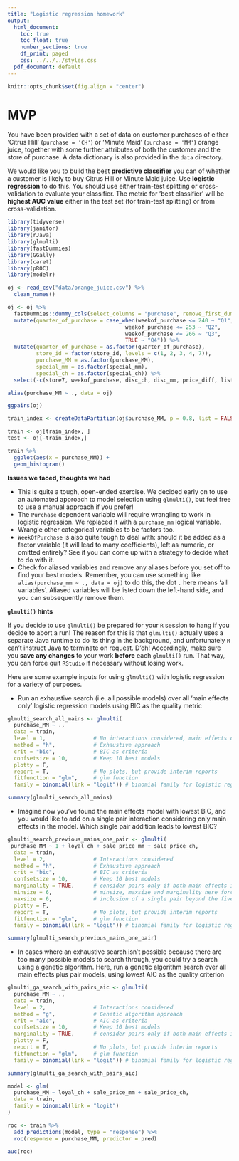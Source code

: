 ```yaml
---
title: "Logistic regression homework"
output:
  html_document:
    toc: true
    toc_float: true
    number_sections: true
    df_print: paged
    css: ../../../styles.css
  pdf_document: default
---
```



```r
knitr::opts_chunk$set(fig.align = "center")
```

# MVP

You have been provided with a set of data on customer purchases of either 'Citrus Hill' (`purchase = 'CH'`) or 'Minute Maid' (`purchase = 'MM'`) orange juice, together with some further attributes of both the customer and the store of purchase. A data dictionary is also provided in the `data` directory.

We would like you to build the best **predictive classifier** you can of whether a customer is likely to buy Citrus Hill or Minute Maid juice. Use **logistic regression** to do this. You should use either train-test splitting or cross-validation to evaluate your classifier. The metric for 'best classifier' will be **highest AUC value** either in the test set (for train-test splitting) or from cross-validation.    

```r
library(tidyverse)
library(janitor)
library(rJava)
library(glmulti)
library(fastDummies)
library(GGally)
library(caret)
library(pROC)
library(modelr)
```

```r
oj <- read_csv("data/orange_juice.csv") %>% 
  clean_names()
```

```r
oj <- oj %>% 
  fastDummies::dummy_cols(select_columns = "purchase", remove_first_dummy = TRUE, remove_selected_columns = TRUE) %>% 
  mutate(quarter_of_purchase = case_when(weekof_purchase <= 240 ~ "Q1",
                                     weekof_purchase <= 253 ~ "Q2",
                                     weekof_purchase <= 266 ~ "Q3",
                                     TRUE ~ "Q4")) %>% 
  mutate(quarter_of_purchase = as.factor(quarter_of_purchase), 
         store_id = factor(store_id, levels = c(1, 2, 3, 4, 7)), 
         purchase_MM = as.factor(purchase_MM),
         special_mm = as.factor(special_mm),
         special_ch = as.factor(special_ch)) %>% 
  select(-c(store7, weekof_purchase, disc_ch, disc_mm, price_diff, list_price_diff, store)) 
```

```r
alias(purchase_MM ~ ., data = oj)
```

```r
ggpairs(oj)
```

```r
train_index <- createDataPartition(oj$purchase_MM, p = 0.8, list = FALSE, times = 1)

train <- oj[train_index, ]
test <- oj[-train_index,]

train %>%
  ggplot(aes(x = purchase_MM)) +
  geom_histogram()
```


**Issues we faced, thoughts we had**

* This is quite a tough, open-ended exercise. We decided early on to use an automated approach to model selection using `glmulti()`, but feel free to use a manual approach if you prefer!
* The `Purchase` dependent variable will require wrangling to work in logistic regression. We replaced it with a `purchase_mm` logical variable.
* Wrangle other categorical variables to be factors too.
* `WeekOfPurchase` is also quite tough to deal with: should it be added as a factor variable (it will lead to many coefficients), left as numeric, or omitted entirely? See if you can come up with a strategy to decide what to do with it.
* Check for aliased variables and remove any aliases before you set off to find your best models. Remember, you can use something like `alias(purchase_mm ~ ., data = oj)` to do this, the dot `.` here means 'all variables'. Aliased variables will be listed down the left-hand side, and you can subsequently remove them.

**`glmulti()` hints**

If you decide to use `glmulti()` be prepared for your `R` session to hang if you decide to abort a run! The reason for this is that `glmulti()` actually uses a separate Java runtime to do its thing in the background, and unfortunately `R` can't instruct Java to terminate on request. D'oh! Accordingly, make sure you **save any changes** to your work **before** each `glmulti()` run. That way, you can force quit `RStudio` if necessary without losing work. 

Here are some example inputs for using `glmulti()` with logistic regression for a variety of purposes.

* Run an exhaustive search (i.e. all possible models) over all 'main effects only' logistic regression models using BIC as the quality metric

```r
glmulti_search_all_mains <- glmulti(
  purchase_MM ~ ., 
  data = train,
  level = 1,               # No interactions considered, main effects only
  method = "h",            # Exhaustive approach
  crit = "bic",            # BIC as criteria
  confsetsize = 10,        # Keep 10 best models
  plotty = F, 
  report = T,              # No plots, but provide interim reports
  fitfunction = "glm",     # glm function
  family = binomial(link = "logit")) # binomial family for logistic regression

summary(glmulti_search_all_mains)
```

* Imagine now you've found the main effects model with lowest BIC, and you would like to add on a single pair interaction considering only main effects in the model. Which single pair addition leads to lowest BIC?

```r
glmulti_search_previous_mains_one_pair <- glmulti(
 purchase_MM ~ 1 + loyal_ch + sale_price_mm + sale_price_ch,
  data = train,
  level = 2,               # Interactions considered
  method = "h",            # Exhaustive approach
  crit = "bic",            # BIC as criteria
  confsetsize = 10,        # Keep 10 best models
  marginality = TRUE,      # consider pairs only if both main effects in model
  minsize = 6,             # minsize, maxsize and marginality here force 
  maxsize = 6,             # inclusion of a single pair beyond the five main effects
  plotty = F, 
  report = T,              # No plots, but provide interim reports
  fitfunction = "glm",     # glm function
  family = binomial(link = "logit")) # binomial family for logistic regression

summary(glmulti_search_previous_mains_one_pair)
```

* In cases where an exhaustive search isn't possible because there are too many possible models to search through, you could try a search using a genetic algorithm. Here, run a genetic algorithm search over all main effects plus pair models, using lowest AIC as the quality criterion

```r
glmulti_ga_search_with_pairs_aic <- glmulti(
  purchase_MM ~ .,
  data = train,
  level = 2,               # Interactions considered
  method = "g",            # Genetic algorithm approach
  crit = "aic",            # AIC as criteria
  confsetsize = 10,        # Keep 10 best models
  marginality = TRUE,      # consider pairs only if both main effects in model
  plotty = F, 
  report = T,              # No plots, but provide interim reports
  fitfunction = "glm",     # glm function
  family = binomial(link = "logit")) # binomial family for logistic regression

summary(glmulti_ga_search_with_pairs_aic)
```


```r
model <- glm(
  purchase_MM ~ loyal_ch + sale_price_mm + sale_price_ch,
  data = train,
  family = binomial(link = "logit")
)

roc <- train %>%
  add_predictions(model, type = "response") %>%
  roc(response = purchase_MM, predictor = pred)
```

```r
auc(roc)
```

